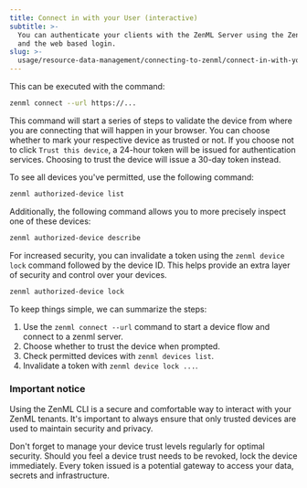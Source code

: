 ---
title: Connect in with your User (interactive)
subtitle: >-
  You can authenticate your clients with the ZenML Server using the ZenML CLI
  and the web based login.
slug: >-
  usage/resource-data-management/connecting-to-zenml/connect-in-with-your-user-interactive
---


This can be executed with the command:

```bash
zenml connect --url https://...
```

This command will start a series of steps to validate the device from where you are connecting that will happen in your browser. You can choose whether to mark your respective device as trusted or not. If you choose not to click `Trust this device`, a 24-hour token will be issued for authentication services. Choosing to trust the device will issue a 30-day token instead.

To see all devices you've permitted, use the following command:

```bash
zenml authorized-device list
```

Additionally, the following command allows you to more precisely inspect one of these devices:

```bash
zenml authorized-device describe
```

For increased security, you can invalidate a token using the `zenml device lock` command followed by the device ID. This helps provide an extra layer of security and control over your devices.

```bash
zenml authorized-device lock
```

To keep things simple, we can summarize the steps:

1. Use the `zenml connect --url` command to start a device flow and connect to a zenml server.
2. Choose whether to trust the device when prompted.
3. Check permitted devices with `zenml devices list`.
4. Invalidate a token with `zenml device lock ...`.

### Important notice

Using the ZenML CLI is a secure and comfortable way to interact with your ZenML tenants. It's important to always ensure that only trusted devices are used to maintain security and privacy.

Don't forget to manage your device trust levels regularly for optimal security. Should you feel a device trust needs to be revoked, lock the device immediately. Every token issued is a potential gateway to access your data, secrets and infrastructure.

